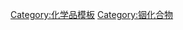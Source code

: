 {{Navbox
|name  = 铟化合物
|state = <includeonly>{{{state|collapsed}}}</includeonly>
|title = [[铟]]化合物
|listclass = hlist
|titlestyle = 
|group1 = 铟(I)
|list1 = 
* [[一氯化铟|InCl]]
* [[一溴化铟|InBr]]
* [[一碘化铟|InI]]
{{navbox|subgroup
|group1 = 有机铟(I)化合物
|list1 = 
* [[环戊二烯基铟(I)|[In(C<sub>5</sub>H<sub>5</sub>)]]]}}
|group3 = 铟(III)
|list3 = 
* [[氮化铟|InN]]
* [[磷化铟|InP]]
* [[砷化铟|InAs]]
* [[锑化铟|InSb]]
* [[氟化铟|InF<sub>3</sub>]]
* [[氯化铟|InCl<sub>3</sub>]]
* [[溴化铟|InBr<sub>3</sub>]]
* [[碘化铟|InI<sub>3</sub>]]
* [[氢化铟|InH<sub>3</sub>]]
* [[氢氧化铟|In(OH)<sub>3</sub>]]
* [[三氧化二铟|In<sub>2</sub>O<sub>3</sub>]]
* [[三硫化二铟|In<sub>2</sub>S<sub>3</sub>]]
* [[硒化铟|In<sub>2</sub>Se<sub>3</sub>]]
* [[碲化铟|In<sub>2</sub>Te<sub>3</sub>]]
* [[硫酸铟|In<sub>2</sub>(SO<sub>4</sub>)<sub>3</sub>]]
* [[硝酸铟|In<sub>3</sub>NO<sub>3</sub>]]
* [[乙酸铟|In(CH<sub>3</sub>COO)<sub>3</sub>]]
* [[氮化铟镓|In<sub>x</sub>Ga<sub>1−x</sub>N]]{{navbox|subgroup
|group1 = 有机铟(III)化合物
|list1 = 
* [[乙酰丙酮铟|In(C<sub>5</sub>H<sub>7</sub>O<sub>2</sub>)<sub>3</sub>]]
* [[三乙基铟|In(C<sub>2</sub>H<sub>5</sub>)<sub>3</sub>]]
* [[三甲基铟|In(CH<sub>3</sub>)<sub>3</sub>]]
}}
}}<noinclude>

[[Category:化学品模板]]
[[Category:铟化合物]] 
</noinclude>